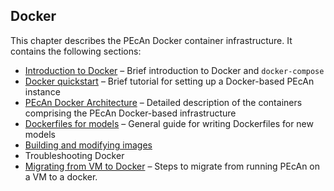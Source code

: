 ## Docker {#docker-index}

This chapter describes the PEcAn Docker container infrastructure.
It contains the following sections:

- [Introduction to Docker](#docker-intro) -- Brief introduction to Docker and `docker-compose`
- [Docker quickstart](#docker-quickstart) -- Brief tutorial for setting up a Docker-based PEcAn instance
- [PEcAn Docker Architecture](#pecan-docker) -- Detailed description of the containers comprising the PEcAn Docker-based infrastructure
- [Dockerfiles for models](#model-docker) -- General guide for writing Dockerfiles for new models
- [Building and modifying images](#docker-build-images)
- [Troubleshooting Docker]{#docker-troubleshooting}
- [Migrating from VM to Docker](#docker-migrate) -- Steps to migrate from running PEcAn on a VM to a docker.
